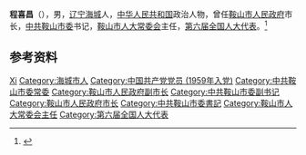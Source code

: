 '''程喜昌'''（{{bd|1934年|8月|2006年|12月17日}}），男，[[辽宁|辽宁]][[海城市|海城]]人，[[中华人民共和国|中华人民共和国]]政治人物，曾任[[鞍山市人民政府|鞍山市人民政府]]市长，[[中共鞍山市委|中共鞍山市委]]书记，[[鞍山市人大常委会|鞍山市人大常委会]]主任，[[第六届全国人大代表|第六届全国人大代表]]。<ref>{{Cite book|title=中华人民共和国职官志|author=何虎生, 李耀东, 向常福主编|publisher=中国社会出版社|year=2003|isbn=9787800883934|location=北京|pages=}}</ref>

== 参考资料 ==
{{reflist}}

{{中国人物小作品}}
{{鞍山市市长}}

{{Authority control}}
{{DEFAULTSORT:Cheng程}}
[[Category:程姓|Xi]]
[[Category:海城市人|Category:海城市人]]
[[Category:中国共产党党员_(1959年入党)|Category:中国共产党党员 (1959年入党)]]
[[Category:中共鞍山市委常委|Category:中共鞍山市委常委]]
[[Category:鞍山市人民政府副市长|Category:鞍山市人民政府副市长]]
[[Category:中共鞍山市委副书记|Category:中共鞍山市委副书记]]
[[Category:鞍山市人民政府市长|Category:鞍山市人民政府市长]]
[[Category:中共鞍山市委書記|Category:中共鞍山市委書記]]
[[Category:鞍山市人大常委会主任|Category:鞍山市人大常委会主任]]
[[Category:第六届全国人大代表|Category:第六届全国人大代表]]
